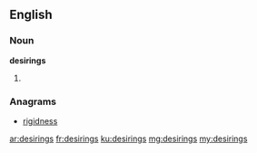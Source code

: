 ==English==

===Noun===
'''desirings'''
# {{plural of|desiring}}

===Anagrams===
* [[rigidness#English|rigidness]]

[[ar:desirings]]
[[fr:desirings]]
[[ku:desirings]]
[[mg:desirings]]
[[my:desirings]]
